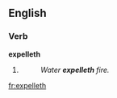 ==English==

===Verb===
'''expelleth'''

# {{context|archaic}} {{third-person singular of|expel}}
#: ''Water '''expelleth''' fire.''

[[fr:expelleth]]
